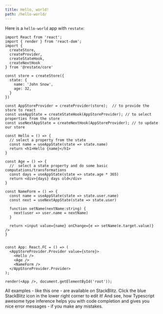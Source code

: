 ```yaml
---
title: Hello, world!
path: /hello-world/
---
```



Here is a `hello-world` app with `restate`:

```code src=https://stackblitz.com/edit/restate-hello-world
import React from 'react';
import { render } from 'react-dom';
import {
  createStore,
  createProvider,
  createStateHook,
  createNextHook
} from '@restate/core'

const store = createStore({
  state: {
    name: 'John Snow',
    age: 32,
  }
})

const AppStoreProvider = createProvider(store);  // to provide the store to react
const useAppState = createStateHook(AppStoreProvider); // to select properties from the store
const useNextAppState = createNextHook(AppStoreProvider); // to update our store

const Hello = () => {
  // select a property from the state
  const name = useAppState(state => state.name)
  return <h1>Hello {name}</h1>
}

const Age = () => {
  //  select a state property and do some basic computations/transformations
  const days = useAppState(state => state.age * 365)
  return <div>{days} days old</div>
}

const NameForm = () => {
  const name = useAppState(state => state.user.name)
  const next = useNextAppState(state => state.user)

  function setName(nextName:string) {
    next(user => user.name = nextName)
  }

  return <input value={name} onChange={e => setName(e.target.value)} />
}


const App: React.FC = () => (
  <AppStoreProvider.Provider value={store}>
    <Hello />
    <Age />
    <NameForm />
  </AppStoreProvider.Provider>
);

render(<App />, document.getElementById('root'));
```

All examples - like this one - are available on StackBlitz. Click the blue StackBlitz icon in the lower right corner to edit it!
And see, how Typescript awesome type inference helps
you with code completion and gives you nice error messages - if you make any
mistakes.

